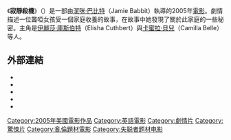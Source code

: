 {{noteTA
|G1=Show
}}
{{Infobox Film 
| name = 寂靜殺機<br />The Quiet
| image = thequiet01.jpg
| caption = 
| director = [[潔咪·巴比特|潔咪·巴比特]]（Jamie Babbit）
| writer = Abdi Nazemian<br />Micah Schraft
| starring = [[伊麗莎·庫斯伯特|伊麗莎·庫斯伯特]]（Elisha Cuthbert）<br />[[卡蜜拉·貝兒|卡蜜拉·貝兒]]（Camilla Belle）<br />[[馬丁·多諾萬|馬丁·多諾萬]]（Martin Donovan）<br />[[肖恩·阿什莫|肖恩·阿什莫]]（Shawn Ashmore）
| producer = Tom Schatz 
| distributor = [[索尼經典影片|SONY經典影片]] 
| budget = 900,000美元
| released = 2005年9月12日(<small>多倫多影展</small>)<br />2006年9月1日(<small>limited release</small>)<br />台灣只於電視播出
| runtime = 91分鐘
| language = 英語
| imdb_id = 0414951}}
《'''寂靜殺機'''》（''{{lang-en|The Quiet}}''）是一部由[[潔咪·巴比特|潔咪·巴比特]]（Jamie Babbit）執導的2005年[[電影|電影]]。劇情描述一位聾啞女孩受一個家庭收養的故事，在故事中她發現了關於此家庭的一些秘密。主角是[[伊麗莎·庫斯伯特|伊麗莎·庫斯伯特]]（Elisha Cuthbert）與[[卡蜜拉·貝兒|卡蜜拉·貝兒]]（Camilla Belle）等人。

== 外部連結 ==
* {{imdb title|id=0414951|title=The Quiet}}
* {{rotten-tomatoes|id=the_quiet|title=The Quiet}}
* {{metacritic film|id=quiet|title=The Quiet}}
* {{mojo title|id=quiet|title=The Quiet}}
* {{amg movie|id=1:314321|title=The Quiet}}

{{DEFAULTSORT:The Quiet}}
[[Category:2005年美國電影作品|Category:2005年美國電影作品]]
[[Category:英語電影|Category:英語電影]]
[[Category:劇情片|Category:劇情片]]
[[Category:驚悚片|Category:驚悚片]]
[[Category:亂倫題材電影|Category:亂倫題材電影]]
[[Category:失聪者题材电影|Category:失聪者题材电影]]


{{American film-stub}}